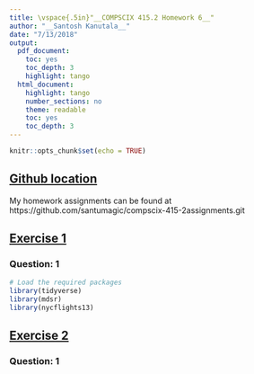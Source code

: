 ```yaml
---
title: \vspace{.5in}"__COMPSCIX 415.2 Homework 6__"
author: "__Santosh Kanutala__"
date: "7/13/2018"
output:
  pdf_document:
    toc: yes
    toc_depth: 3
    highlight: tango
  html_document:
    highlight: tango
    number_sections: no
    theme: readable
    toc: yes
    toc_depth: 3
---
```


```r
knitr::opts_chunk$set(echo = TRUE)
```
\newpage
## <u>Github location</u>
My homework assignments can be found at   https://github.com/santumagic/compscix-415-2assignments.git

## <u>Exercise 1</u>
### Question: 1
```r
# Load the required packages
library(tidyverse)
library(mdsr)
library(nycflights13)
```

## <u>Exercise 2</u>
### Question: 1
